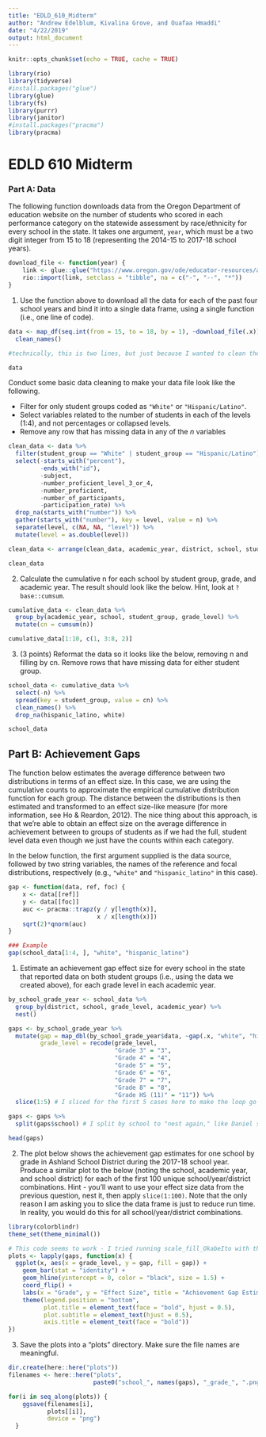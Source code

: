 ```yaml
---
title: "EDLD_610_Midterm"
author: "Andrew Edelblum, Kivalina Grove, and Ouafaa Hmaddi"
date: "4/22/2019"
output: html_document
---
```


```r
knitr::opts_chunk$set(echo = TRUE, cache = TRUE)

library(rio)
library(tidyverse)
#install.packages("glue")
library(glue)
library(fs)
library(purrr)
library(janitor)
#install.packages("pracma")
library(pracma)
```

# EDLD 610 Midterm

### Part A: Data

The following function downloads data from the Oregon Department of education website on the number of students who scored in each performance category on the statewide assessment by race/ethnicity for every school in the state. It takes one argument, `year`, which must be a two digit integer from 15 to 18 (representing the 2014-15 to 2017-18 school years).

```r
download_file <- function(year) {
    link <- glue::glue("https://www.oregon.gov/ode/educator-resources/assessment/TestResults20{year}/pagr_schools_ela_raceethnicity_{year-1}{year}.xlsx")
    rio::import(link, setclass = "tibble", na = c("-", "--", "*"))
}
```

1. Use the function above to download all the data for each of the past four school years and bind it into a single data frame, using a single function (i.e., one line of code).

```r
data <- map_df(seq.int(from = 15, to = 18, by = 1), ~download_file(.x)) %>%
  clean_names()

#technically, this is two lines, but just because I wanted to clean the data in the same step, but we can separate out if you prefer!

data
```

Conduct some basic data cleaning to make your data file look like the following.

-  Filter for only student groups coded as `"White"` or `"Hispanic/Latino"`.
-  Select variables related to the number of students in each of the levels (1:4), and not percentages or collapsed levels.
-  Remove any row that has missing data in any of the *n* variables

```r
clean_data <- data %>%
  filter(student_group == "White" | student_group == "Hispanic/Latino") %>%
  select(-starts_with("percent"), 
         -ends_with("id"), 
         -subject,
         -number_proficient_level_3_or_4, 
         -number_proficient,
         -number_of_participants,
         -participation_rate) %>%
  drop_na(starts_with("number")) %>%
  gather(starts_with("number"), key = level, value = n) %>%
  separate(level, c(NA, NA, "level")) %>%
  mutate(level = as.double(level))

clean_data <- arrange(clean_data, academic_year, district, school, student_group, grade_level, level)

clean_data
```

2. Calculate the cumulative n for each school by student group, grade, and academic year. The result should look like the below. Hint, look at `?base::cumsum`.

```r
cumulative_data <- clean_data %>%
  group_by(academic_year, school, student_group, grade_level) %>%
  mutate(cn = cumsum(n))

cumulative_data[1:10, c(1, 3:8, 2)]
```

3. (3 points) Reformat the data so it looks like the below, removing n and filling by cn. Remove rows that have missing data for either student group.

```r
school_data <- cumulative_data %>%
  select(-n) %>%
  spread(key = student_group, value = cn) %>%
  clean_names() %>%
  drop_na(hispanic_latino, white)

school_data
```

## Part B: Achievement Gaps

The function below estimates the average difference between two distributions in terms of an effect size. In this case, we are using the cumulative counts to approximate the empirical cumulative distribution function for each group. The distance between the distributions is then estimated and transformed to an effect size-like measure (for more information, see Ho & Reardon, 2012). The nice thing about this approach, is that we're able to obtain an effect size on the average difference in achievement between to groups of students as if we had the full, student level data even though we just have the counts within each category.

In the below function, the first argument supplied is the data source, followed by two string variables, the names of the reference and focal distributions, respectively (e.g., `"white"` and `"hispanic_latino"` in this case).

```r
gap <- function(data, ref, foc) {
    x <- data[[ref]]
    y <- data[[foc]]
    auc <- pracma::trapz(y / y[length(x)],
                         x / x[length(x)])
    sqrt(2)*qnorm(auc)
}

### Example
gap(school_data[1:4, ], "white", "hispanic_latino")
```

1. Estimate an achievement gap effect size for every school in the state that reported data on both student groups (i.e., using the data we created above), for each grade level in each academic year.

```r
by_school_grade_year <- school_data %>% 
  group_by(district, school, grade_level, academic_year) %>% 
  nest()

gaps <- by_school_grade_year %>%
  mutate(gap = map_dbl(by_school_grade_year$data, ~gap(.x, "white", "hispanic_latino")),
         grade_level = recode(grade_level, 
                              "Grade 3" = "3", 
                              "Grade 4" = "4", 
                              "Grade 5" = "5",
                              "Grade 6" = "6",
                              "Grade 7" = "7",
                              "Grade 8" = "8",
                              "Grade HS (11)" = "11")) %>% 
  slice(1:5) # I sliced for the first 5 cases here to make the loop go faster later

gaps <- gaps %>% 
  split(gaps$school) # I split by school to "nest again," like Daniel suggested

head(gaps)
```

2. The plot below shows the achievement gap estimates for one school by grade in Ashland School District during the 2017-18 school year. Produce a similar plot to the below (noting the school, academic year, and school district) for each of the first 100 unique school/year/district combinations. Hint - you'll want to use your effect size data from the previous question, nest it, then apply `slice(1:100)`. Note that the only reason I am asking you to slice the data frame is just to reduce run time. In reality, you would do this for all school/year/district combinations.

```r
library(colorblindr)
theme_set(theme_minimal())

# This code seems to work - I tried running scale_fill_OkabeIto with this code chunk, and I get an error back that says "continuous value supplied to discrete scale
plots <- lapply(gaps, function(x) {
  ggplot(x, aes(x = grade_level, y = gap, fill = gap)) +
    geom_bar(stat = "identity") +
    geom_hline(yintercept = 0, color = "black", size = 1.5) +
    coord_flip() +
    labs(x = "Grade", y = "Effect Size", title = "Achievement Gap Estimates: ", paste0(names(gap)), subtitle = "Students coded as white as compared to those coded as Hispanic/Latino", caption = "School year, school, placeholder :)") + # Unsure how to get information from our data to paste in the title, subtitle, caption, etc.
    theme(legend.position = "bottom",
          plot.title = element_text(face = "bold", hjust = 0.5), 
          plot.subtitle = element_text(hjust = 0.5),
          axis.title = element_text(face = "bold"))
})
```

3. Save the plots into a "plots" directory. Make sure the file names are meaningful.

```r
dir.create(here::here("plots"))
filenames <- here::here("plots", 
                        paste0("school_", names(gaps), "_grade_", ".png"))

for(i in seq_along(plots)) {
    ggsave(filenames[i],
           plots[[i]],
           device = "png")
  }
```